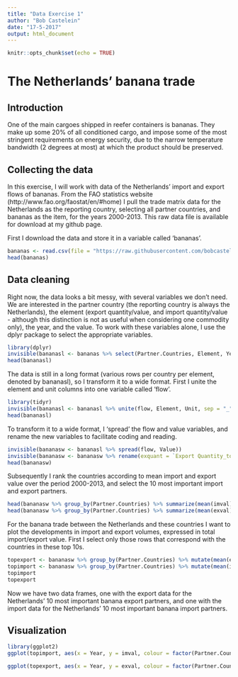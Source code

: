 ```yaml
---
title: "Data Exercise 1"
author: "Bob Castelein"
date: "17-5-2017"
output: html_document
---
```


```r
knitr::opts_chunk$set(echo = TRUE)
```

# The Netherlands' banana trade


## Introduction

One of the main cargoes shipped in reefer containers is bananas. They make up some 20% of all conditioned cargo, and impose some of the most stringent requirements on energy security, due to the narrow temperature bandwidth (2 degrees at most) at which the product should be preserved.


## Collecting the data

In this exercise, I will work with data of the Netherlands' import and export flows of bananas. From the FAO statistics website (http://www.fao.org/faostat/en/#home) I pull the trade matrix data for the Netherlands as the reporting country, selecting all partner countries, and bananas as the item, for the years 2000-2013. This raw data file is available for download at my github page.

First I download the data and store it in a variable called 'bananas'.

```r
bananas <- read.csv(file = "https://raw.githubusercontent.com/bobcastelein/session2/master/nlbananas2000-2013.csv")
head(bananas)
```


## Data cleaning

Right now, the data looks a bit messy, with several variables we don't need. We are interested in the partner country (the reporting country is always the Netherlands), the element (export quantity/value, and import quantity/value - although this distinction is not as useful when considering one commodity only), the year, and the value. To work with these variables alone, I use the dplyr package to select the appropriate variables.

```r
library(dplyr)
invisible(bananasl <- bananas %>% select(Partner.Countries, Element, Year, Unit, Value))
head(bananasl)
```

The data is still in a long format (various rows per country per element, denoted by bananasl), so I transform it to a wide format. First I unite the element and unit columns into one variable called 'flow'.

```r
library(tidyr)
invisible(bananasl <- bananasl %>% unite(flow, Element, Unit, sep = "_"))
head(bananasl)
```

To transform it to a wide format, I 'spread' the flow and value variables, and rename the new variables to facilitate coding and reading.

```r
invisible(bananasw <- bananasl %>% spread(flow, Value))
invisible(bananasw <- bananasw %>% rename(exquant = `Export Quantity_tonnes`, exval = `Export Value_1000 US$`, imquant = `Import Quantity_tonnes`, imval = `Import Value_1000 US$`))
head(bananasw)
```


Subsequently I rank the countries according to mean import and export value over the period 2000-2013, and select the 10 most important import and export partners.

```r
head(bananasw %>% group_by(Partner.Countries) %>% summarize(mean(imval)) %>% arrange(desc(`mean(imval)`)), 10)
head(bananasw %>% group_by(Partner.Countries) %>% summarize(mean(exval)) %>% arrange(desc(`mean(exval)`)), 10)
```

For the banana trade between the Netherlands and these countries I want to plot the developments in import and export volumes, expressed in total import/export value. First I select only those rows that correspond with the countries in these top 10s.

```r
topexport <- bananasw %>% group_by(Partner.Countries) %>% mutate(mean(exval)) %>% filter(mean(exval) > 2182)
topimport <- bananasw %>% group_by(Partner.Countries) %>% mutate(mean(imval)) %>% filter(mean(imval) > 2504)
topimport
topexport
```

Now we have two data frames, one with the export data for the Netherlands' 10 most important banana export partners, and one with the import data for the Netherlands' 10 most important banana import partners.


## Visualization

```r
library(ggplot2)
ggplot(topimport, aes(x = Year, y = imval, colour = factor(Partner.Countries))) + geom_point() + geom_line()
```

```r
ggplot(topexport, aes(x = Year, y = exval, colour = factor(Partner.Countries))) + geom_point() + geom_line()
```

